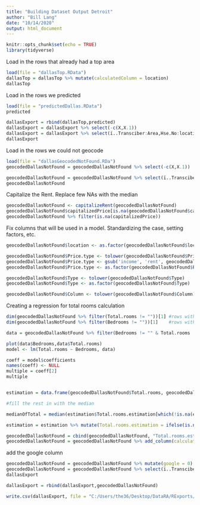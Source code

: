 ```yaml
---
title: "Building Dataset Output Detroit"
author: "Bill Lang"
date: "10/14/2020"
output: html_document
---
```


```r
knitr::opts_chunk$set(echo = TRUE)
library(tidyverse)
```

Load in the rows that already had a top area

```r
load(file = "dallasTop.RData")
dallasTop = dallasTop %>% mutate(calculatedColumn = location)
dallasTop
```

Load in the rows we predicted

```r
load(file = "predictedDallas.RData")
predicted
```

```r
dallasExport = rbind(dallasTop,predicted)
dallasExport = dallasExport %>% select(-c(X,X.1))
dallasExport = dallasExport %>% select(ï..Transciber:Area,Hse.No:location,Address,latitude:calculatedColumn)
dallasExport
``` 



Load in the rows we could not geocode

```r
load(file = "dallasGeocodedNotFound.RDa")
geocodedDallasNotFound = geocodedDallasNotFound %>% select(-c(X,X.1))
```


```r
geocodedDallasNotFound = geocodedDallasNotFound %>% select(ï..Transciber:Area,Hse.No:location,Address,latitude,longitude)
geocodedDallasNotFound
```


Capitalize the Rent. Replace few NAs with the median

```r
geocodedDallasNotFound <- capitalizeRent(geocodedDallasNotFound)
geocodedDallasNotFound$capitalizedPrice[is.na(geocodedDallasNotFound$capitalizedPrice)] = median(geocodedDallasNotFound$capitalizedPrice[!is.na(geocodedDallasNotFound$capitalizedPrice)])
geocodedDallasNotFound %>% filter(is.na(capitalizedPrice))
```

Fix columns that will be used in a model. Standardizing the case, setting factors, etc. 

```r
geocodedDallasNotFound$location <- as.factor(geocodedDallasNotFound$location)

geocodedDallasNotFound$Price.type <- tolower(geocodedDallasNotFound$Price.type)
geocodedDallasNotFound$Price.type <- gsub('income', 'rent', geocodedDallasNotFound$Price.type)
geocodedDallasNotFound$Price.type <- as.factor(geocodedDallasNotFound$Price.type)

geocodedDallasNotFound$Type <- tolower(geocodedDallasNotFound$Type)
geocodedDallasNotFound$Type <- as.factor(geocodedDallasNotFound$Type)

geocodedDallasNotFound$Column <- tolower(geocodedDallasNotFound$Column)
```


Creating a regression for total rooms calculation

```r

dim(geocodedDallasNotFound %>% filter(Total.rooms != ""))[1] #rows with total rooms
dim(geocodedDallasNotFound %>% filter(Bedrooms != ""))[1]    #rows with bedrooms

data = geocodedDallasNotFound %>% filter(Bedrooms != "" & Total.rooms != "") #obs with both for model

plot(data$Bedrooms,data$Total.rooms)
model <- lm(Total.rooms ~ Bedrooms, data)

coeff = model$coefficients
names(coeff) <- NULL
multiple = coeff[2]
multiple 


estimation = data.frame(geocodedDallasNotFound$Total.rooms, geocodedDallasNotFound$Bedrooms, Total.rooms.estimation = NA) %>% mutate(Total.rooms.estimation = ifelse(!is.na(geocodedDallasNotFound.Total.rooms), geocodedDallasNotFound.Total.rooms,round(geocodedDallasNotFound.Bedrooms*multiple))) 

#fill the rest in with the median

medianOfTotal = median(estimation$Total.rooms.estimation[which(!is.na(estimation$Total.rooms.estimation))])

estimation = estimation %>% mutate(Total.rooms.estimation = ifelse(is.na(Total.rooms.estimation), medianOfTotal,as.double(Total.rooms.estimation))) 

geocodedDallasNotFound = cbind(geocodedDallasNotFound, "Total.rooms.estimation"= estimation[,3])
geocodedDallasNotFound = geocodedDallasNotFound %>% add_column(calculatedColumn = "")
```

add the google column

```r
geocodedDallasNotFound = geocodedDallasNotFound %>% mutate(google = 0)
geocodedDallasNotFound = geocodedDallasNotFound %>% select(ï..Transciber:longitude,google,numericFrequency:calculatedColumn)
dallasExport 
```


```r
dallasExport = rbind(dallasExport,geocodedDallasNotFound)
```

```r
write.csv(dallasExport, file = "C:/Users/the36/Desktop/DataRA/RExports/DallasExport.csv",row.names=FALSE)

```

